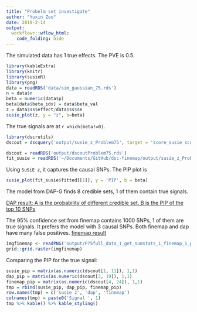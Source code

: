 ```yaml
---
title: "Probelm set investigate"
author: "Yuxin Zou"
date: 2019-2-14
output: 
  workflowr::wflow_html:
    code_folding: hide
---
```


The simulated data has 1 true effects. The PVE is 0.5.

```r
library(kableExtra)
library(knitr)
library(susieR)
library(png)
data = readRDS('data/sim_gaussian_75.rds')
n = data$n
beta = numeric(data$p)
beta[data$beta_idx] = data$beta_val
z = data$ss$effect/data$ss$se
susie_plot(z, y = "z", b=beta)
```

The true signals are at `r which(beta!=0)`.

```r
library(dscrutils)
dscout = dscquery('output/susie_z_Problem75', target = 'score_susie score_dap score_finemap score_susie.total score_susie.valid score_susie.size score_susie.purity score_susie.top score_susie.objective score_susie.converged score_susie.overlap score_susie.signal_pip score_dap.total score_dap.valid score_dap.size score_dap.avgr2 score_dap.top score_dap.overlap score_dap.signal_pip score_finemap.total score_finemap.valid score_finemap.size score_finemap.signal_pip')
```

```r
dscout = readRDS('output/dscoutProblem75.rds')
fit_susie = readRDS('~/Documents/GitHub/dsc-finemap/output/susie_z_Problem75/susie_z/full_data_1_get_sumstats_1_susie_z_1.rds')
```

Using `SuSiE z`, it captures the causal SNPs. The PIP plot is
```r
susie_plot(fit_susie$fitted[[1]], y = 'PIP', b = beta)
```

The model from DAP-G finds 8 credible sets, 1 of them contain true signals. 

[DAP result: A is the probability of different credible set. B is the PIP of the top 10 SNPs](P75full_data_1_get_sumstats_1_dap_z_1_plot_dap_1.plot_file.pdf)

The 95% confidence set from finemap contains 1000 SNPs, 1 of them are true signals. It prefers the model with 3 causal SNPs. Both finemap and dap have many false positives. [finemap result](P75full_data_1_get_sumstats_1_finemap_1_plot_finemap_1.plot_file.pdf)

```r
imgfinemap <- readPNG('output/P75full_data_1_get_sumstats_1_finemap_1_plot_finemap_1.plot_file.png')
grid::grid.raster(imgfinemap)
```

Comparing the PIP for the true signal:
```r
susie_pip = matrix(as.numeric(dscout[1, 11]), 1,1)
dap_pip = matrix(as.numeric(dscout[3, 19]), 1,1)
finemap_pip = matrix(as.numeric(dscout[4, 24]), 1,1)
tmp = rbind(susie_pip, dap_pip, finemap_pip)
row.names(tmp) = c('susie z', 'dap', 'finemap')
colnames(tmp) = paste0('Signal ', 1)
tmp %>% kable() %>% kable_styling()
```



















